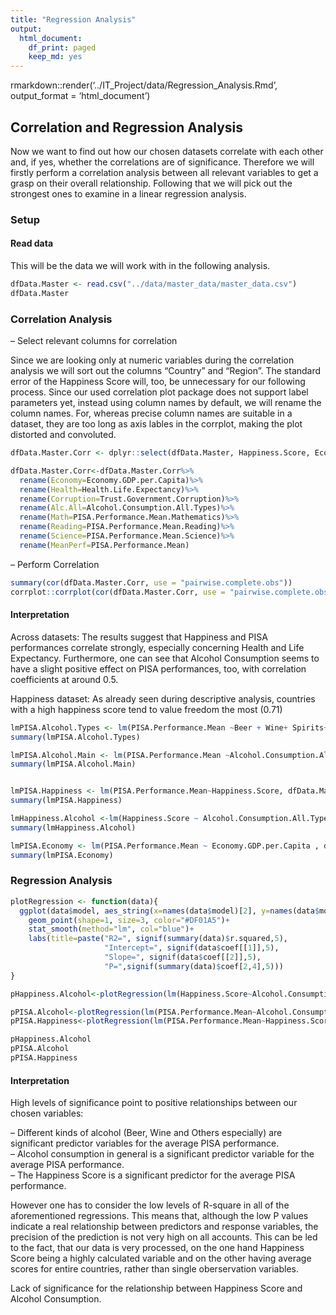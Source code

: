 ```yaml
---
title: "Regression Analysis"
output:
  html_document:
    df_print: paged
    keep_md: yes
---
```

rmarkdown::render('../IT_Project/data/Regression_Analysis.Rmd', output_format = 'html_document')


## Correlation and Regression Analysis

Now we want to find out how our chosen datasets correlate with each other and, if yes, whether the correlations are of significance. Therefore we will firstly perform a correlation analysis between all relevant variables to get a grasp on their overall relationship. Following that we will pick out the strongest ones to examine in a linear regression analysis. 

### Setup

#### Read data

This will be the data we will work with in the following analysis.
```r

dfData.Master <- read.csv("../data/master_data/master_data.csv")
dfData.Master
```

### Correlation Analysis

-- Select relevant columns for correlation  

Since we are looking only at numeric variables during the correlation analysis we will sort out the columns "Country" and "Region". The standard error of the Happiness Score will, too, be unnecessary for our following process.
Since our used correlation plot package does not support label parameters yet, instead using column names by default, we will rename the column names. For, whereas precise column names are suitable in a dataset, they are too long as axis lables in the corrplot, making the plot distorted and convoluted. 

```r
dfData.Master.Corr <- dplyr::select(dfData.Master, Happiness.Score, Economy.GDP.per.Capita, Family, Health.Life.Expectancy,Freedom, Trust.Government.Corruption, Generosity, Dystopia.Residual,Alcohol.Consumption.All.Types,Beer, Wine, Spirits, Other, dplyr::contains("PISA"))

dfData.Master.Corr<-dfData.Master.Corr%>%
  rename(Economy=Economy.GDP.per.Capita)%>%
  rename(Health=Health.Life.Expectancy)%>%
  rename(Corruption=Trust.Government.Corruption)%>%
  rename(Alc.All=Alcohol.Consumption.All.Types)%>%
  rename(Math=PISA.Performance.Mean.Mathematics)%>%
  rename(Reading=PISA.Performance.Mean.Reading)%>%
  rename(Science=PISA.Performance.Mean.Science)%>%
  rename(MeanPerf=PISA.Performance.Mean)

```

-- Perform Correlation  

```r

summary(cor(dfData.Master.Corr, use = "pairwise.complete.obs"))
corrplot::corrplot(cor(dfData.Master.Corr, use = "pairwise.complete.obs"), method="number",tl.cex = 0.7, number.digits = 2, number.cex = 0.6, addrect = 5)

```

#### Interpretation

Across datasets:
The results suggest that Happiness and PISA performances correlate strongly, especially concerning Health and Life Expectancy. Furthermore, one can see that Alcohol Consumption seems to have a slight positive effect on PISA performances, too, with correlation coefficients at around 0.5.

Happiness dataset:
As already seen during descriptive analysis, countries with a high happiness score tend to value freedom the most (0.71)

```r

lmPISA.Alcohol.Types <- lm(PISA.Performance.Mean ~Beer + Wine+ Spirits+Other, dfData.Master)
summary(lmPISA.Alcohol.Types)

lmPISA.Alcohol.Main <- lm(PISA.Performance.Mean ~Alcohol.Consumption.All.Types, dfData.Master)
summary(lmPISA.Alcohol.Main)


lmPISA.Happiness <- lm(PISA.Performance.Mean~Happiness.Score, dfData.Master)
summary(lmPISA.Happiness)

lmHappiness.Alcohol <-lm(Happiness.Score ~ Alcohol.Consumption.All.Types, dfData.Master)
summary(lmHappiness.Alcohol)

lmPISA.Economy <- lm(PISA.Performance.Mean ~ Economy.GDP.per.Capita , dfData.Master)
summary(lmPISA.Economy)


```
### Regression Analysis

```r

plotRegression <- function(data){
  ggplot(data$model, aes_string(x=names(data$model)[2], y=names(data$model)[1]))+
    geom_point(shape=1, size=3, color="#DF01A5")+
    stat_smooth(method="lm", col="blue")+
    labs(title=paste("R2=", signif(summary(data)$r.squared,5),
                     "Intercept=", signif(data$coef[[1]],5),
                     "Slope=", signif(data$coef[[2]],5),
                     "P=",signif(summary(data)$coef[2,4],5)))
}

pHappiness.Alcohol<-plotRegression(lm(Happiness.Score~Alcohol.Consumption.All.Types, dfData.Master))

pPISA.Alcohol<-plotRegression(lm(PISA.Performance.Mean~Alcohol.Consumption.All.Types, dfData.Master))
pPISA.Happiness<-plotRegression(lm(PISA.Performance.Mean~Happiness.Score, dfData.Master))

pHappiness.Alcohol
pPISA.Alcohol
pPISA.Happiness
```

#### Interpretation

High levels of significance point to positive relationships between our chosen variables:

-- Different kinds of alcohol (Beer, Wine and Others especially) are significant predictor variables for the average PISA performance.  
-- Alcohol consumption in general is a significant predictor variable for the average PISA performance.  
-- The Happiness Score is a significant predictor for the average PISA performance.  

However one has to consider the low levels of R-square in all of the aforementioned regressions. This means that, although the low P values indicate a real relationship between predictors and response variables, the precision of the prediction is not very high on all accounts.
This can be led to the fact, that our data is very processed, on the one hand Happiness Score being a highly calculated variable and on the other having average scores for entire countries, rather than single oberservation variables. 


Lack of significance for the relationship between Happiness Score and Alcohol Consumption. 


